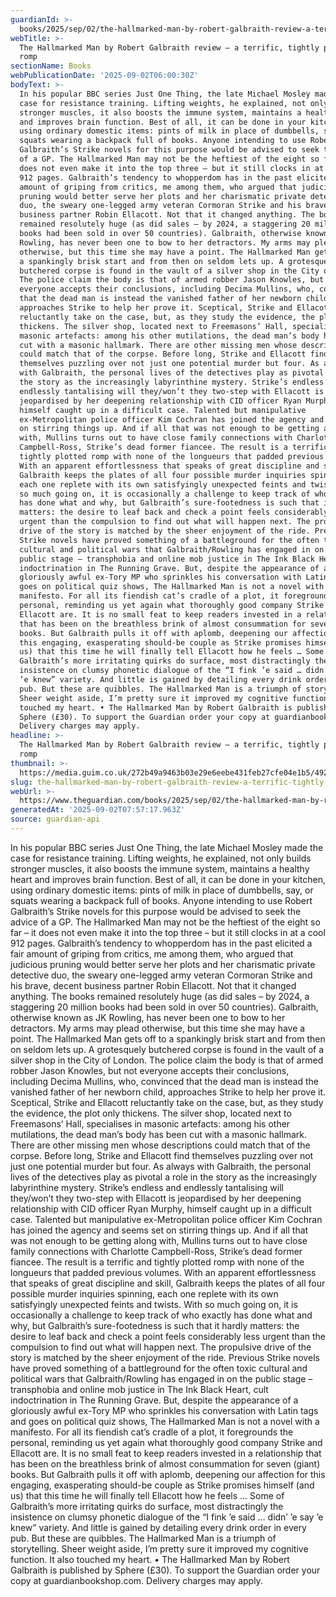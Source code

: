 ```yaml
---
guardianId: >-
  books/2025/sep/02/the-hallmarked-man-by-robert-galbraith-review-a-terrific-tightly-plotted-romp
webTitle: >-
  The Hallmarked Man by Robert Galbraith review – a terrific, tightly plotted
  romp
sectionName: Books
webPublicationDate: '2025-09-02T06:00:30Z'
bodyText: >-
  In his popular BBC series Just One Thing, the late Michael Mosley made the
  case for resistance training. Lifting weights, he explained, not only builds
  stronger muscles, it also boosts the immune system, maintains a healthy heart
  and improves brain function. Best of all, it can be done in your kitchen,
  using ordinary domestic items: pints of milk in place of dumbbells, say, or
  squats wearing a backpack full of books. Anyone intending to use Robert
  Galbraith’s Strike novels for this purpose would be advised to seek the advice
  of a GP. The Hallmarked Man may not be the heftiest of the eight so far – it
  does not even make it into the top three – but it still clocks in at a cool
  912 pages. Galbraith’s tendency to whopperdom has in the past elicited a fair
  amount of griping from critics, me among them, who argued that judicious
  pruning would better serve her plots and her charismatic private detective
  duo, the sweary one-legged army veteran Cormoran Strike and his brave, decent
  business partner Robin Ellacott. Not that it changed anything. The books
  remained resolutely huge (as did sales – by 2024, a staggering 20 million
  books had been sold in over 50 countries). Galbraith, otherwise known as JK
  Rowling, has never been one to bow to her detractors. My arms may plead
  otherwise, but this time she may have a point. The Hallmarked Man gets off to
  a spankingly brisk start and from then on seldom lets up. A grotesquely
  butchered corpse is found in the vault of a silver shop in the City of London.
  The police claim the body is that of armed robber Jason Knowles, but not
  everyone accepts their conclusions, including Decima Mullins, who, convinced
  that the dead man is instead the vanished father of her newborn child,
  approaches Strike to help her prove it. Sceptical, Strike and Ellacott
  reluctantly take on the case, but, as they study the evidence, the plot only
  thickens. The silver shop, located next to Freemasons’ Hall, specialises in
  masonic artefacts: among his other mutilations, the dead man’s body has been
  cut with a masonic hallmark. There are other missing men whose descriptions
  could match that of the corpse. Before long, Strike and Ellacott find
  themselves puzzling over not just one potential murder but four. As always
  with Galbraith, the personal lives of the detectives play as pivotal a role in
  the story as the increasingly labyrinthine mystery. Strike’s endless and
  endlessly tantalising will they/won’t they two-step with Ellacott is
  jeopardised by her deepening relationship with CID officer Ryan Murphy,
  himself caught up in a difficult case. Talented but manipulative
  ex-Metropolitan police officer Kim Cochran has joined the agency and seems set
  on stirring things up. And if all that was not enough to be getting along
  with, Mullins turns out to have close family connections with Charlotte
  Campbell-Ross, Strike’s dead former fiancee. The result is a terrific and
  tightly plotted romp with none of the longueurs that padded previous volumes.
  With an apparent effortlessness that speaks of great discipline and skill,
  Galbraith keeps the plates of all four possible murder inquiries spinning,
  each one replete with its own satisfyingly unexpected feints and twists. With
  so much going on, it is occasionally a challenge to keep track of who exactly
  has done what and why, but Galbraith’s sure-footedness is such that it hardly
  matters: the desire to leaf back and check a point feels considerably less
  urgent than the compulsion to find out what will happen next. The propulsive
  drive of the story is matched by the sheer enjoyment of the ride. Previous
  Strike novels have proved something of a battleground for the often toxic
  cultural and political wars that Galbraith/Rowling has engaged in on the
  public stage – transphobia and online mob justice in The Ink Black Heart, cult
  indoctrination in The Running Grave. But, despite the appearance of a
  gloriously awful ex-Tory MP who sprinkles his conversation with Latin tags and
  goes on political quiz shows, The Hallmarked Man is not a novel with a
  manifesto. For all its fiendish cat’s cradle of a plot, it foregrounds the
  personal, reminding us yet again what thoroughly good company Strike and
  Ellacott are. It is no small feat to keep readers invested in a relationship
  that has been on the breathless brink of almost consummation for seven (giant)
  books. But Galbraith pulls it off with aplomb, deepening our affection for
  this engaging, exasperating should-be couple as Strike promises himself (and
  us) that this time he will finally tell Ellacott how he feels … Some of
  Galbraith’s more irritating quirks do surface, most distractingly the
  insistence on clumsy phonetic dialogue of the “I fink ’e said … didn’ ’e say
  ’e knew” variety. And little is gained by detailing every drink order in every
  pub. But these are quibbles. The Hallmarked Man is a triumph of storytelling.
  Sheer weight aside, I’m pretty sure it improved my cognitive function. It also
  touched my heart. • The Hallmarked Man by Robert Galbraith is published by
  Sphere (£30). To support the Guardian order your copy at guardianbookshop.com.
  Delivery charges may apply.
headline: >-
  The Hallmarked Man by Robert Galbraith review – a terrific, tightly plotted
  romp
thumbnail: >-
  https://media.guim.co.uk/272b49a9463b03e29e6eebe431feb27cfe04e1b5/492_73_3725_2979/500.jpg
slug: the-hallmarked-man-by-robert-galbraith-review-a-terrific-tightly-plotted-romp
webUrl: >-
  https://www.theguardian.com/books/2025/sep/02/the-hallmarked-man-by-robert-galbraith-review-a-terrific-tightly-plotted-romp
generatedAt: '2025-09-02T07:57:17.963Z'
source: guardian-api
---
```

In his popular BBC series Just One Thing, the late Michael Mosley made the case for resistance training. Lifting weights, he explained, not only builds stronger muscles, it also boosts the immune system, maintains a healthy heart and improves brain function. Best of all, it can be done in your kitchen, using ordinary domestic items: pints of milk in place of dumbbells, say, or squats wearing a backpack full of books. Anyone intending to use Robert Galbraith’s Strike novels for this purpose would be advised to seek the advice of a GP. The Hallmarked Man may not be the heftiest of the eight so far – it does not even make it into the top three – but it still clocks in at a cool 912 pages. Galbraith’s tendency to whopperdom has in the past elicited a fair amount of griping from critics, me among them, who argued that judicious pruning would better serve her plots and her charismatic private detective duo, the sweary one-legged army veteran Cormoran Strike and his brave, decent business partner Robin Ellacott. Not that it changed anything. The books remained resolutely huge (as did sales – by 2024, a staggering 20 million books had been sold in over 50 countries). Galbraith, otherwise known as JK Rowling, has never been one to bow to her detractors. My arms may plead otherwise, but this time she may have a point. The Hallmarked Man gets off to a spankingly brisk start and from then on seldom lets up. A grotesquely butchered corpse is found in the vault of a silver shop in the City of London. The police claim the body is that of armed robber Jason Knowles, but not everyone accepts their conclusions, including Decima Mullins, who, convinced that the dead man is instead the vanished father of her newborn child, approaches Strike to help her prove it. Sceptical, Strike and Ellacott reluctantly take on the case, but, as they study the evidence, the plot only thickens. The silver shop, located next to Freemasons’ Hall, specialises in masonic artefacts: among his other mutilations, the dead man’s body has been cut with a masonic hallmark. There are other missing men whose descriptions could match that of the corpse. Before long, Strike and Ellacott find themselves puzzling over not just one potential murder but four. As always with Galbraith, the personal lives of the detectives play as pivotal a role in the story as the increasingly labyrinthine mystery. Strike’s endless and endlessly tantalising will they/won’t they two-step with Ellacott is jeopardised by her deepening relationship with CID officer Ryan Murphy, himself caught up in a difficult case. Talented but manipulative ex-Metropolitan police officer Kim Cochran has joined the agency and seems set on stirring things up. And if all that was not enough to be getting along with, Mullins turns out to have close family connections with Charlotte Campbell-Ross, Strike’s dead former fiancee. The result is a terrific and tightly plotted romp with none of the longueurs that padded previous volumes. With an apparent effortlessness that speaks of great discipline and skill, Galbraith keeps the plates of all four possible murder inquiries spinning, each one replete with its own satisfyingly unexpected feints and twists. With so much going on, it is occasionally a challenge to keep track of who exactly has done what and why, but Galbraith’s sure-footedness is such that it hardly matters: the desire to leaf back and check a point feels considerably less urgent than the compulsion to find out what will happen next. The propulsive drive of the story is matched by the sheer enjoyment of the ride. Previous Strike novels have proved something of a battleground for the often toxic cultural and political wars that Galbraith/Rowling has engaged in on the public stage – transphobia and online mob justice in The Ink Black Heart, cult indoctrination in The Running Grave. But, despite the appearance of a gloriously awful ex-Tory MP who sprinkles his conversation with Latin tags and goes on political quiz shows, The Hallmarked Man is not a novel with a manifesto. For all its fiendish cat’s cradle of a plot, it foregrounds the personal, reminding us yet again what thoroughly good company Strike and Ellacott are. It is no small feat to keep readers invested in a relationship that has been on the breathless brink of almost consummation for seven (giant) books. But Galbraith pulls it off with aplomb, deepening our affection for this engaging, exasperating should-be couple as Strike promises himself (and us) that this time he will finally tell Ellacott how he feels … Some of Galbraith’s more irritating quirks do surface, most distractingly the insistence on clumsy phonetic dialogue of the “I fink ’e said … didn’ ’e say ’e knew” variety. And little is gained by detailing every drink order in every pub. But these are quibbles. The Hallmarked Man is a triumph of storytelling. Sheer weight aside, I’m pretty sure it improved my cognitive function. It also touched my heart. • The Hallmarked Man by Robert Galbraith is published by Sphere (£30). To support the Guardian order your copy at guardianbookshop.com. Delivery charges may apply.
